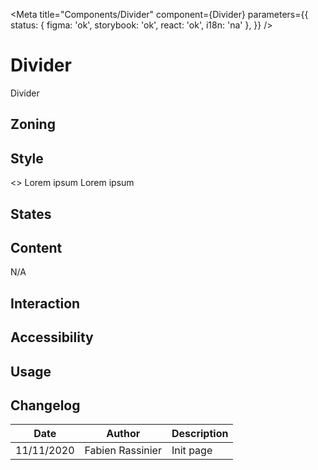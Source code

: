 
<Meta
	title="Components/Divider"
	component={Divider}
	parameters={{
		status: { figma: 'ok', storybook: 'ok', react: 'ok', i18n: 'na' },
	}}
/>

# Divider

Divider

## Zoning

## Style

<Canvas>
	<Story name="default">
		<>
			Lorem ipsum
			<Divider />
			Lorem ipsum
		</>
	</Story>
</Canvas>

## States

## Content

N/A

## Interaction

## Accessibility

## Usage

## Changelog

| Date       | Author           | Description |
| ---------- | ---------------- | ----------- |
| 11/11/2020 | Fabien Rassinier | Init page   |
